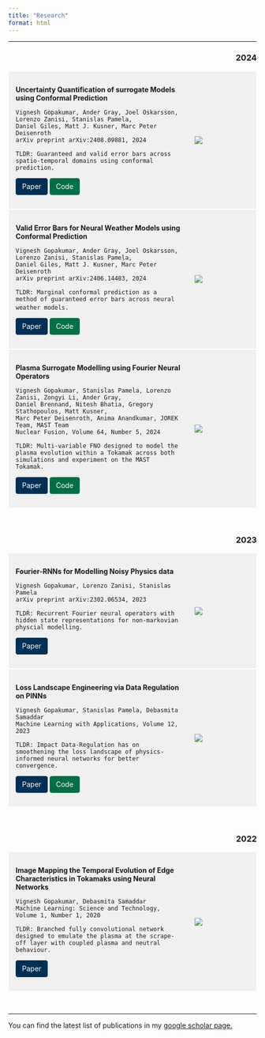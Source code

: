```yaml
---
title: "Research"
format: html
---
```

<style>
.btn {
  display: inline-block;
  padding: 6px 12px;
  margin-bottom: 0;
  font-size: 14px;
  font-weight: 400;
  line-height: 1.42857143;
  text-align: center;
  white-space: nowrap;
  vertical-align: middle;
  cursor: pointer;
  border: 1px solid transparent;
  border-radius: 4px;
  text-decoration: none;
}
.btn-paper {
  color: #fff;
  background-color: #002F56;
  border-color:  #002F56;
}
.btn-code {
  color: #fff;
  background-color: #006F45;
  border-color: #006F45;
}
.btn-presentation {
  color: #fff;
  background-color: #FCD12A;
  border-color: #FCD12A;
}

</style>


***

<div style="text-align: right;">
### 2024
</div>

::: {style="border: 1px solid white; padding: 1em; background-color: #f0f0f0; display: flex; align-items: center; gap: 2em;"}
::: {style="flex: 3;"}

**Uncertainty Quantification of surrogate Models using Conformal Prediction**

    Vignesh Gopakumar, Ander Gray, Joel Oskarsson, Lorenzo Zanisi, Stanislas Pamela,
    Daniel Giles, Matt J. Kusner, Marc Peter Deisenroth
    arXiv preprint arXiv:2408.09881, 2024
  `TLDR: Guaranteed and valid error bars across spatio-temporal domains using conformal prediction.` \

[<span class="btn btn-paper">Paper</span>](https://arxiv.org/abs/2408.09881) [<span class="btn btn-code">Code</span>](https://github.com/gitvicky/Spatio-Temporal-CP)
:::
::: {style="flex: 1; max-width: 200px;"}
![](Images/heatmap_cp.png){.lightbox style="cursor: pointer;"}
:::

:::

::: {style="border: 1px solid white; padding: 1em; background-color: #f0f0f0; display: flex; align-items: center; gap: 2em;"}
::: {style="flex: 3;"}
  **Valid Error Bars for Neural Weather Models using Conformal Prediction**

    Vignesh Gopakumar, Ander Gray, Joel Oskarsson, Lorenzo Zanisi, Stanislas Pamela, 
    Daniel Giles, Matt J. Kusner, Marc Peter Deisenroth
    arXiv preprint arXiv:2406.14483, 2024
  `TLDR: Marginal conformal prediction as a method of guaranteed error bars across neural weather models.` \ 

[<span class="btn btn-paper">Paper</span>](https://arxiv.org/abs/2406.14483) [<span class="btn btn-code">Code</span>](https://github.com/gitvicky/neural-lam-CP)
:::
::: {style="flex: 1; max-width: 200px;"}
![](Images/weather_cp.png){.lightbox style="cursor: pointer;"}
:::

:::

::: {style="border: 1px solid white; padding: 1em; background-color: #f0f0f0; display: flex; align-items: center; gap: 2em;"}
::: {style="flex: 3;"}
**Plasma Surrogate Modelling using Fourier Neural Operators**

    Vignesh Gopakumar, Stanislas Pamela, Lorenzo Zanisi, Zongyi Li, Ander Gray, 
    Daniel Brennand, Nitesh Bhatia, Gregory Stathopoulos, Matt Kusner, 
    Marc Peter Deisenroth, Anima Anandkumar, JOREK Team, MAST Team
    Nuclear Fusion, Volume 64, Number 5, 2024
  `TLDR: Multi-variable FNO designed to model the plasma evolution within a Tokamak across both simulations and experiment on the MAST Tokamak.` \

[<span class="btn btn-paper">Paper</span>](https://iopscience.iop.org/article/10.1088/1741-4326/ad313a/meta) [<span class="btn btn-code">Code</span>](https://github.com/Plasma-FNO)
:::

::: {style="flex: 1; max-width: 200px;"}
![](Images/fno_plasma.png){.lightbox style="cursor: pointer;"}
:::

:::

<br>


<div style="text-align: right;">
### 2023
</div>


::: {style="border: 1px solid white; padding: 1em; background-color: #f0f0f0; display: flex; align-items: center; gap: 2em;"}
::: {style="flex: 3;"}
**Fourier-RNNs for Modelling Noisy Physics data**

    Vignesh Gopakumar, Lorenzo Zanisi, Stanislas Pamela
    arXiv preprint arXiv:2302.06534, 2023
  `TLDR: Recurrent Fourier neural operators with hidden state representations for non-markovian physcial modelling.` \

[<span class="btn btn-paper">Paper</span>](https://arxiv.org/abs/2302.06534)
:::

::: {style="flex: 1; max-width: 200px;"}
![](Images/F_RNNs.png){.lightbox style="cursor: pointer;"}
:::

:::


::: {style="border: 1px solid white; padding: 1em; background-color: #f0f0f0; display: flex; align-items: center; gap: 2em;"}
::: {style="flex: 3;"}
**Loss Landscape Engineering via Data Regulation on PINNs**

    Vignesh Gopakumar, Stanislas Pamela, Debasmita Samaddar
    Machine Learning with Applications, Volume 12, 2023
  `TLDR: Impact Data-Regulation has on smoothening the loss landscape of physics-informed neural networks for better convergence.` 

[<span class="btn btn-paper">Paper</span>](https://www.sciencedirect.com/science/article/pii/S2666827023000178) [<span class="btn btn-code">Code</span>](https://github.com/gitvicky/Loss_Landscape_PINNs)

:::

::: {style="flex: 1; max-width: 200px;"}
![](Images/loss_landscape.png){.lightbox style="cursor: pointer;"}
:::

:::


<br>


<div style="text-align: right;">
### 2022
</div>

::: {style="border: 1px solid white; padding: 1em; background-color: #f0f0f0; display: flex; align-items: center; gap: 2em;"}
::: {style="flex: 3;"}
**Image Mapping the Temporal Evolution of Edge Characteristics in Tokamaks using Neural Networks**

    Vignesh Gopakumar, Debasmita Samaddar
    Machine Learning: Science and Technology, Volume 1, Number 1, 2020
  `TLDR: Branched fully convolutional network designed to emulate the plasma at the scrape-off layer with coupled plasma and neutral behaviour.` \

[<span class="btn btn-paper">Paper</span>](https://iopscience.iop.org/article/10.1088/2632-2153/ab5639/meta) 
:::

::: {style="flex: 1; max-width: 200px;"}
![](Images/solps_cnn.png){.lightbox style="cursor: pointer;"}
:::

:::

<br>

***

You can find the latest list of publications in my [google scholar page.](https://scholar.google.com/citations?user=NQtqemwAAAAJ&hl=en)